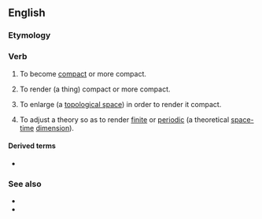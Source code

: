 ==English==

===Etymology===
{{suffix|en|compact|ify}}

===Verb===
{{en-verb}}

# {{lb|en|humorous|intransitive}} To become [[compact]] or more compact.
# {{lb|en|humorous|transitive}} To render (a thing) compact or more compact.
# {{lb|en|mathematics|transitive}} To enlarge (a [[topological space]]) in order to render it compact.
# {{lb|en|physics|transitive}} To adjust a theory so as to render [[finite]] or [[periodic]] (a theoretical [[space-time]] [[dimension]]).

====Derived terms====
* {{l|en|paracompactifying}}

===See also===
* {{pedia|Compactification (mathematics)}}
* {{pedia|Compactification (physics)}}